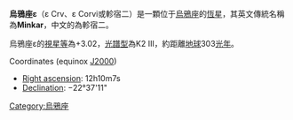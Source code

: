 '''烏鴉座ε'''（ε Crv、ε Corvi或軫宿二）是一顆位于[[烏鴉座|烏鴉座]]的[[恆星|恆星]]，其英文傳統名稱為'''Minkar'''，中文的為軫宿二。

烏鴉座ε的[[視星等|視星等]]為+3.02，[[光譜型|光譜型]]為K2 III，約距離[[地球|地球]]303[[光年|光年]]。

Coordinates (equinox [[J2000|J2000]])
* [[Right_ascension|Right ascension]]: 12h10m7s
* [[Declination|Declination]]: −22°37'11"
{{乌鸦座恒星}}
{{星官|轸宿|4|5}}
[[Category:烏鴉座|Category:烏鴉座]]